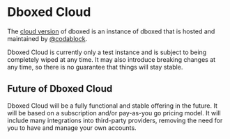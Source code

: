 
# Dboxed Cloud

The [cloud version](https://app.test.dboxed.io) of dboxed is an instance of dboxed that is hosted and maintained by [@codablock](https://x.com/codablock).

<Callout type="warning">
    Dboxed Cloud is currently only a test instance and is subject to being completely wiped at any time.
    It may also introduce breaking changes at any time, so there is no guarantee that things will stay stable.
</Callout>

## Future of Dboxed Cloud

Dboxed Cloud will be a fully functional and stable offering in the future. It will be based on a subscription and/or
pay-as-you go pricing model. It will include many integrations into third-party providers, removing the need for you
to have and manage your own accounts.
